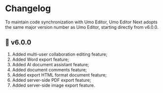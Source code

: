 
# Changelog

<Callout type="warning" emoji="❗">
To maintain code synchronization with Umo Editor, Umo Editor Next adopts the same major version number as Umo Editor, starting directly from v6.0.0.
</Callout>

## 🎉  v6.0.0
1. Added multi-user collaboration editing feature;
2. Added Word export feature;
3. Added AI document assistant feature;
4. Added document comments feature;
5. Added export HTML format document feature;
6. Added server-side PDF export feature;
7. Added server-side image export feature.